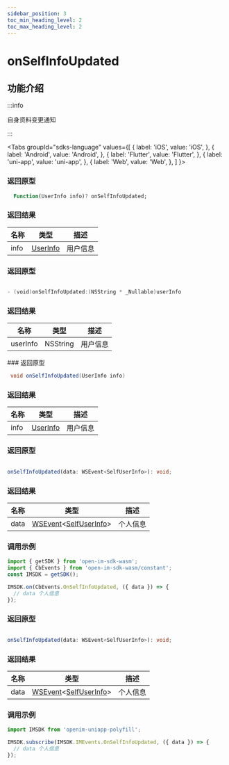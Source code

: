 ```yaml
---
sidebar_position: 3
toc_min_heading_level: 2
toc_max_heading_level: 2
---
```


# onSelfInfoUpdated

## 功能介绍

:::info

自身资料变更通知

:::

<Tabs
groupId="sdks-language"
values={[
{ label: 'iOS', value: 'iOS', },
{ label: 'Android', value: 'Android', },
{ label: 'Flutter', value: 'Flutter', },
{ label: 'uni-app', value: 'uni-app', },
{ label: 'Web', value: 'Web', },
]
}>

<TabItem value="Flutter">

### 返回原型

```dart showLineNumbers
  Function(UserInfo info)? onSelfInfoUpdated;
```

### 返回结果

| 名称 | 类型                                          | 描述     |
| ---- | --------------------------------------------- | -------- |
| info | [UserInfo](docs/sdks/class/user/userInfo.mdx) | 用户信息 |

</TabItem>

<TabItem value="iOS">

### 返回原型

```swift showLineNumbers

- (void)onSelfInfoUpdated:(NSString * _Nullable)userInfo

```

### 返回结果

| 名称     | 类型     | 描述     |
| -------- | -------- | -------- |
| userInfo | NSString | 用户信息 |

</TabItem>

<TabItem value="Android">
### 返回原型

```java showLineNumbers
 void onSelfInfoUpdated(UserInfo info)
```

### 返回结果

| 名称 | 类型                                          | 描述     |
| ---- | --------------------------------------------- | -------- |
| info | [UserInfo](docs/sdks/class/user/userInfo.mdx) | 用户信息 |
</TabItem>

<TabItem value="Web">

### 返回原型

```ts showLineNumbers

onSelfInfoUpdated(data: WSEvent<SelfUserInfo>): void;

```

### 返回结果

| 名称 | 类型                                                                                       | 描述     |
| ---- | ------------------------------------------------------------------------------------------ | -------- |
| data | [WSEvent](docs/sdks/class/response.mdx)<[SelfUserInfo](docs/sdks/class/user/userInfo.mdx)> | 个人信息 |

### 调用示例

```js showLineNumbers
import { getSDK } from 'open-im-sdk-wasm';
import { CbEvents } from 'open-im-sdk-wasm/constant';
const IMSDK = getSDK();

IMSDK.on(CbEvents.OnSelfInfoUpdated, ({ data }) => {
  // data 个人信息
});
```

</TabItem>

<TabItem value="uni-app">

### 返回原型

```ts showLineNumbers

onSelfInfoUpdated(data: WSEvent<SelfUserInfo>): void;

```

### 返回结果

| 名称 | 类型                                                                                       | 描述     |
| ---- | ------------------------------------------------------------------------------------------ | -------- |
| data | [WSEvent](docs/sdks/class/response.mdx)<[SelfUserInfo](docs/sdks/class/user/userInfo.mdx)> | 个人信息 |

### 调用示例

```js showLineNumbers
import IMSDK from 'openim-uniapp-polyfill';

IMSDK.subscribe(IMSDK.IMEvents.OnSelfInfoUpdated, ({ data }) => {
  // data 个人信息
});
```

</TabItem>

</Tabs>

